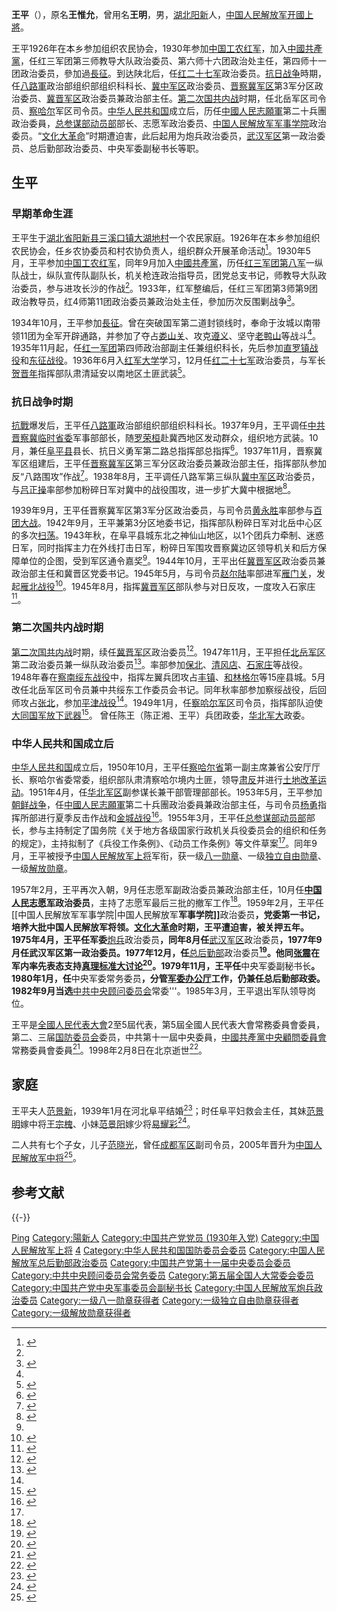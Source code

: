 {{他用|subject=中华人民共和国开国上将|other=名为王平的其他人物|王平}}
{{Otheruses|other=名为王明的其他人物|王明}}

{{Infobox Officeholder
|圖像    = Wang Ping 1955.jpg
|圖像大小= 200px
|圖像說明= 王平像
|屆次1     = 
|職務1     = 第四任[[中国人民解放军总后勤部|中国人民解放军总后勤部]]政治委员
|就任日期1 = 1977年12月
|卸任日期1 = 1985年3月
|前任1     = [[郭林祥|郭林祥]]
|繼任1     = [[洪学智|洪学智]]
|姓名    = 王平
|原名    = 王惟允
|字  = 
|號  = 
|籍貫    = 
|出生日期= [[光緒|光緒]]三十三年（1907年）9月6日
|出生地點= {{QIN}}[[湖北|湖北]][[阳新|阳新]][[王英镇|王英镇]]东源大湖地村
|逝世日期= {{death date and age|1998|2|8|1907|10|12}}
|逝世地點= {{PRC}}[[北京市|北京市]]
|安葬地點=
|居處    = 
|政黨    = {{CPC}}
|職業    = 军人
|父母    = 
|配偶    = [[范景新|范景新]]
|子女    = 儿子[[范晓光|范晓光]]
|親屬    = 
|宗教信仰    = [[社会主义|社会主义]]<br />[[共产主义|共产主义]]
|專業    = 
|母校    = [[抗日军政大学|抗日军政大学]]
|網站    = 
|簽名    = 
|腳註    =
|别名     = 王明
|效忠     = {{CPC}}
|服务     = {{flagicon image|中國工農紅軍軍旗.svg}} [[中国工农红军|中国工农红军]]<br />{{flagicon image|Flag of the Republic of China Army.svg}} [[国民革命军第十八集团军|国民革命军第十八集团军]]<br />{{PLA}}<br />[[中国人民志愿军|中国人民志愿军]]
|服役期间 = 1930年 - 1985年
|rank     = [[中国人民解放军上将|中国人民解放军上将]]（1955年）
|队       = 
|战争     = [[第一次国共内战|第一次国共内战]]<br /> [[抗日战争|抗日战争]]<br /> [[第二次国共内战|第二次国共内战]]<br />[[朝鲜战争|朝鲜战争]]
|获奖     = [[中华人民共和国|中华人民共和国]]一级[[八一勋章_(1955年)|八一勋章]](1955)<br />[[中华人民共和国|中华人民共和国]]一级[[独立自由勋章|独立自由勋章]](1955)<br />[[中华人民共和国|中华人民共和国]]一级[[解放勋章|解放勋章]](1955)<br />[[朝鲜民主主义人民共和国|朝鲜民主主义人民共和国]]一级[[国旗勋章|国旗勋章]](1958)<br />[[中国人民解放军|中国人民解放军]]一级[[红星功勋荣誉章|红星功勋荣誉章]](1988)
|著作     = 《王平回忆录》
}}
'''王平'''（{{bd|1907年|10月12日|1998年|2月8日|王平}}），原名'''王惟允'''，曾用名'''王明'''，男，[[湖北|湖北]][[阳新|阳新]]人，[[中国人民解放军|中国人民解放军]][[开國上將|开國上將]]。

王平1926年在本乡参加组织农民协会，1930年参加[[中国工农红军|中国工农红军]]，加入[[中國共產黨|中國共產黨]]，任红三军团第三师教导大队政治委员、第六师十六团政治处主任，第四师十一团政治委员，參加過[[長征|長征]]。到达陕北后，任[[红二十七军|红二十七军]]政治委员。[[抗日战争|抗日战争]]時期，任[[八路軍|八路軍]]政治部组织部组织科科长、[[冀中军区|冀中军区]]政治委员、[[晋察冀军区|晋察冀军区]]第3军分区政治委员、[[冀晋军区|冀晋军区]]政治委员兼政治部主任。[[第二次国共内战|第二次国共内战]]时期，任北岳军区司令员、[[察哈尔|察哈尔]]军区司令员。[[中华人民共和国|中华人民共和国]]成立后，历任[[中國人民志願軍|中國人民志願軍]]第二十兵團政治委員，[[总参谋部动员部|总参谋部动员部]]部长、志愿军政治委员、[[中国人民解放军军事学院|中国人民解放军军事学院]]政治委员。“[[文化大革命|文化大革命]]”时期遭迫害，此后起用为炮兵政治委员，[[武汉军区|武汉军区]]第一政治委员、总后勤部政治委员、中央军委副秘书长等职。

== 生平 ==
=== 早期革命生涯 ===
王平生于[[湖北省|湖北省]][[阳新县|阳新县]][[三溪口镇|三溪口镇]][[大湖地村|大湖地村]]一个农民家庭。1926年在本乡参加组织农民协会，任乡农协委员和村农协负责人，组织群众开展革命活动<ref>{{cite web|language=zh-hans|url=http://fj.people.com.cn/n/2015/0210/c337010-23860489.html|title=王平：毛主席曾帮其改名 担任大军区政委时间最长|date=2015-02-10|accessdate=2015-06-19|publisher=人民网|archive-url=https://web.archive.org/web/20150619202606/http://fj.people.com.cn/n/2015/0210/c337010-23860489.html|archive-date=2015-06-19|dead-url=yes}}</ref>。1930年5月，王平参加[[中国工农红军|中国工农红军]]，同年9月加入[[中國共產黨|中國共產黨]]，历任[[红三军团|红三军团]][[红八军|第八军]]一纵队战士，纵队宣传队副队长，机关枪连政治指导员，团党总支书记，师教导大队政治委员，参与进攻长沙的作战<ref name="sp"/>。1933年，红军整编后，任红三军团第3师第9团政治教导员，红4师第11团政治委员兼政治处主任，參加历次反围剿战争<ref name="官方">{{cite web|language=zh-hans|url=http://dangshi.people.com.cn/GB/165617/165618/166491/167907/9974968.html|title=王平|publisher=中国共产党新闻网|accessdate=2015-06-19|archive-date=2016-03-04|archive-url=https://web.archive.org/web/20160304083102/http://dangshi.people.com.cn/GB/165617/165618/166491/167907/9974968.html|dead-url=no}}</ref>。

1934年10月，王平参加[[長征|長征]]。曾在突破国军第二道封锁线时，奉命于汝城以南带领11团为全军开辟通路，并参加了夺占[[娄山关|娄山关]]、攻克[[遵义|遵义]]、坚守[[老鸭山|老鸭山]]等战斗<ref name="官方"/>。1935年11月起，任[[红一军团|红一军团]]第四师政治部副主任兼组织科长，先后参加[[直罗镇战役|直罗镇战役]]和[[东征战役|东征战役]]。1936年6月入[[红军大学|红军大学]]学习，12月任[[红二十七军|红二十七军]]政治委员，与军长[[贺晋年|贺晋年]]指挥部队肃清延安以南地区土匪武装<ref>{{cite book|author=《中国人民解放军军史》编写组|title=中国人民解放军军史：第一卷|year=2010|publisher=军事科学出版社|pages=472|isbn=978-7-80237-381-5}}</ref>。

=== 抗日战争时期 ===
[[抗戰|抗戰]]爆发后，王平任[[八路軍|八路軍]]政治部组织部组织科科长。1937年9月，王平调任[[中共晋察冀临时省委|中共晋察冀临时省委]]军事部部长，随[[罗荣桓|罗荣桓]]赴冀西地区发动群众，组织地方武装。10月，兼任[[阜平县|阜平县]]县长、抗日义勇军第二路总指挥部总指挥<ref>{{cite book |language = zh-hans |author=《罗荣桓传》编写组 |title=《罗荣桓传》 |year=2006 |publisher = 当代中国出版社 |location=北京 |ISBN = 9787800920516| pages = 90}}</ref>。1937年11月，晋察冀军区组建后，王平任[[晋察冀军区|晋察冀军区]]第三军分区政治委员兼政治部主任，指挥部队参加反“八路围攻”作战<ref>{{cite book | language = zh-hans | author = 军事科学院军事图书馆 | coauthors =  | title = 中国人民解放军全史（中国人民解放军组织沿革和各级领导成员名录） | url =  | date = 2000 | location = 北京 | publisher = 军事科学出版社 | id = 第十卷（下） | isbn = 7801373154 | pages = 449 }}</ref>。1938年8月，王平调任八路军第三纵队[[冀中军区|冀中军区]]政治委员，与[[吕正操|吕正操]]率部参加粉碎日军对冀中的战役围攻，进一步扩大冀中根据地<ref>{{cite book|author=《中国人民解放军军史》编写组|title=中国人民解放军军史：第二卷|year=2010|publisher=军事科学出版社|pages=80|isbn=978-7-80237-381-5}}</ref>。

1939年9月，王平任晋察冀军区第3军分区政治委员，与司令员[[黄永胜|黄永胜]]率部参与[[百团大战|百团大战]]{{Better source|reason=此處原本引用360doc為來源，為不可靠來源|date=2019年5月}}。1942年9月，王平兼第3分区地委书记，指挥部队粉碎日军对北岳中心区的多次[[扫荡|扫荡]]。1943年秋，在阜平县城东北之神仙山地区，以1个团兵力牵制、迷惑日军，同时指挥主力在外线打击日军，粉碎日军围攻晋察冀边区领导机关和后方保障单位的企图，受到军区通令嘉奖<ref name="官方"/>。1944年10月，王平出任[[冀晋军区|冀晋军区]]政治委员兼政治部主任和冀晋区党委书记。1945年5月，与司令员[[赵尔陆|赵尔陆]]率部进军[[雁门关|雁门关]]，发起[[雁北战役|雁北战役]]<ref>{{cite web|language=zh-hans|url=http://www.balujun.org/blsh/dxzl/618.html|title=雁北战役|publisher=八路军太行纪念馆|date=2010-05-10|accessdate=2015-06-19|archive-url=https://web.archive.org/web/20150619174313/http://www.balujun.org/blsh/dxzl/618.html|archive-date=2015-06-19|dead-url=yes}}</ref>。1945年8月，指挥[[冀晋军区|冀晋军区]]部队参与对日反攻，一度攻入石家庄<ref>{{cite web|url=http://www.gov.cn/gjjg/2009-02/02/content_1219238.htm|title=赵尔陆|date=2009-02-02|accessdate=2015-06-19|publisher=中央人民政府门户网站|archive-date=2015-09-24|archive-url=https://web.archive.org/web/20150924040939/http://www.gov.cn/gjjg/2009-02/02/content_1219238.htm|dead-url=no}}</ref>。

=== 第二次国共内战时期 ===
[[第二次国共内战|第二次国共内战]]时期，续任[[冀晋军区|冀晋军区]]政治委员<ref>{{cite book |language = zh-hans|author=张明金、刘立勤 |title=中国人民解放军历史上的200个军区|year=2010|publisher=解放军文艺出版社 |location=北京 |pages=471|isbn=978-7-5033-2252-5}}</ref>。1947年11月，王平担任[[北岳军区|北岳军区]]第二政治委员兼一纵队政治委员<ref>{{cite book|author=《中国人民解放军军史》编写组|title=中国人民解放军军史：第三卷|year=2010|publisher=军事科学出版社|pages=126|isbn=978-7-80237-381-5}}</ref>。率部参加[[保北战役|保北]]、[[清风店战役|清风店]]、[[石家庄战役|石家庄]]等战役。1948年春在[[察南绥东战役|察南绥东战役]]中，指挥左翼兵团攻占[[丰镇|丰镇]]、[[和林格尔|和林格尔]]等15座县城。5月改任北岳军区司令员兼中共绥东工作委员会书记。同年秋率部参加察绥战役，后回师攻占[[张北|张北]]，参加[[平津战役|平津战役]]<ref name="官方"/>。1949年1月，任[[察哈尔军区|察哈尔军区]]司令员，指挥部队迫使[[大同和平解放|大同国军放下武器]]<ref>{{cite book |author=北京军区《华北野战部队战史》编写组 |title=中国人民解放军华北野战部队战史|year=2011|publisher=解放军出版社|pages=436|isbn=978-7-5065-6162-4}}</ref>。
曾任陈王（陈正湘、王平）兵团政委，[[华北军大|华北军大]]政委。

=== 中华人民共和国成立后 ===
[[中华人民共和国|中华人民共和国]]成立后，1950年10月，王平任[[察哈尔省|察哈尔省]]第一副主席兼省公安厅厅长、察哈尔省委常委，组织部队肃清察哈尔境内土匪，领导[[肃反|肃反]]并进行[[土地改革运动|土地改革运动]]。1951年4月，任[[华北军区|华北军区]]副参谋长兼干部管理部部长。1953年5月，王平参加[[朝鲜战争|朝鲜战争]]，任[[中國人民志願軍|中國人民志願軍]]第二十兵團政治委員兼政治部主任，与司令员[[杨勇_(上将)|杨勇]]指挥所部进行夏季反击作战和[[金城战役|金城战役]]<ref>{{cite book | author = 中国军事科学院  | volume = 第三卷  | year = 2000  | title = 抗美援朝战争史  | publisher = 军事科学出版社  | location = 北京  | isbn = 7-80137-390-1 |language=zh-hans|pages=579}}</ref>。1955年3月，王平任[[总参谋部动员部|总参谋部动员部]]部长，参与主持制定了国务院《关于地方各级国家行政机关兵役委员会的组织和任务的规定》，主持拟制了《兵役工作条例》、《动员工作条例》等文件草案<ref name="sp"/>。同年9月，王平被授予[[中国人民解放军上将|中国人民解放军上将]]军衔，获一级[[八一勋章_(1955年)|八一勋章]]、一级[[独立自由勋章|独立自由勋章]]、一级[[解放勋章|解放勋章]]。

1957年2月，王平再次入朝，9月任志愿军副政治委员兼政治部主任，10月任'''[[中国人民志愿军|中国人民志愿军]]政治委员'''，主持了志愿军最后三批的撤军工作<ref name="欧阳青">{{cite book |author=欧阳青 |title=大授衔：1955共和国将帅授衔档案|year=2011|publisher=长城出版社 |location=北京|pages=394|isbn=9787548300588 |language = zh-hans}}</ref>。1959年2月，王平任[[中国人民解放军军事学院|中国人民解放军'''军事学院]]'''政治委员'''，党委第一书记，培养大批中国人民解放军将领。[[文化大革命|文化大革命]]时期，王平遭迫害，被关押五年。1975年4月，王平任军委'''[[中国人民解放军炮兵|炮兵]]政治委员'''，同年8月任'''[[武汉军区|武汉军区]]政治委员'''，1977年9月任武汉军区第一政治委员。1977年12月，任'''[[总后勤部|总后勤部]]政治委员'''<ref>{{cite book|author=《中国人民解放军军史》编写组|title=中国人民解放军军史：第六卷|year=2011|publisher=军事科学出版社|pages=297|isbn=978-7-80237-427-0}}</ref>。他同[[张震_(上将)|张震]]在军内率先表态支持[[真理标准大讨论|真理标准大讨论]]<ref name="sp">{{cite web|language=zh-hans|url=http://dangshi.people.com.cn/GB/170835/174098/174333/10575086.html|title=王平同志生平|publisher=人民日报|date=1998-02-20|accessdate=2015-06-19|archive-date=2016-03-04|archive-url=https://web.archive.org/web/20160304083458/http://dangshi.people.com.cn/GB/170835/174098/174333/10575086.html|dead-url=no}}</ref>。1979年11月，王平任'''中央军委副秘书长'''。1980年1月，任'''中央军委常务委员'''，分管[[军委办公厅|军委办公厅]]工作，仍兼任总后勤部政委。1982年9月当选'''[[中共中央顾问委员会|中共中央顾问委员会]]常委'''。1985年3月，王平退出军队领导岗位。

王平是[[全國人民代表大會|全國人民代表大會]]2至5屆代表，第5屆全國人民代表大會常務委員會委員，第二、三届[[中華人民共和國國防委員會|国防委员会]]委员，中共第十一屆中央委員，[[中國共產黨中央顧問委員會|中國共產黨中央顧問委員會]]常務委員會委員<ref>{{cite book|language=zh-hans|author=宋时轮主编|title=中国大百科全书|volume=军事II|pages=1048|year=1989|location=北京|publisher=中国大百科全书出版社|isbn=7-5000-0247-5}}</ref>。1998年2月8日在北京逝世<ref name="ming">{{cite book| language = zh-hans|author= 星火燎原编辑部 |title=中国人民解放军将帅名录|volume=第一卷|year=2007|publisher=解放军出版社 |location=北京|isbn=7-5065-5031-8| pages = 43}}</ref>。

== 家庭 ==
王平夫人[[范景新|范景新]]，1939年1月在河北阜平结婚<ref>{{cite web|author=蒲德生 |title=开国上将与夫人 |url=http://club.china.com/data/thread/1011/2710/98/11/9_1.html |publisher=中华网 |location=北京 |date=2010-03-24 |accessdate=2015-06-19 |deadurl=yes |archiveurl=https://web.archive.org/web/20150222125258/http://club.china.com/data/thread/1011/2710/98/11/9_1.html |archivedate=2015-02-22 }}</ref>；时任阜平妇救会主任，其妹[[范景明|范景明]]嫁中将[[王宗槐|王宗槐]]、小妹[[范景阳|范景阳]]嫁少将[[易耀彩|易耀彩]]<ref>{{cite web|language=zh-hans|url=http://aqdzb.aqnews.com.cn/aqwb/html/2012-03/25/content_223777.htm|title=三位开国将军与范家三姐妹的烽火情缘|date=2012-03-25|accessdate=2015-06-19|publisher=安庆晚报|archive-date=2015-06-20|archive-url=https://web.archive.org/web/20150620021843/http://aqdzb.aqnews.com.cn/aqwb/html/2012-03/25/content_223777.htm|dead-url=no}}</ref>。

二人共有七个子女，儿子[[范晓光|范晓光]]，曾任[[成都军区|成都军区]]副司令员，2005年晋升为[[中国人民解放军中将|中国人民解放军中将]]<ref>{{cite web|language=zh-hans|url=http://news.cz001.com.cn/2009-05/09/content_1197984.htm|title=常州到汶川 范晓光中将跨越40年的常州情缘|date=2009-05-09|accessdate=2015-06-19|publisher=常州日报|archive-url=https://web.archive.org/web/20150619205903/http://news.cz001.com.cn/2009-05/09/content_1197984.htm|archive-date=2015-06-19|dead-url=yes}}</ref>。

== 参考文献 ==
{{Reflist|30em}}

{{-}}
{{start box}}
{{s-mil|pla}}
{{s-before|[[郭林祥|郭林祥]]}}
{{s-title|[[中國人民解放軍|中國人民解放軍]][[中国人民解放军总后勤部|总后勤部政治委员]]|1977年12月 – 1985年3月}}  
{{s-after|[[洪学智|洪学智]]}}
{{end box}}

{{中共中央顾问委员会常务委员会}}
{{中国人民解放军总后勤部政治委员}}
{{中国人民解放军开国上将}}

{{Authority control}}
{{DEFAULTSORT:Wang王}}
[[Category:王姓|Ping]]
[[Category:陽新人|Category:陽新人]]
[[Category:中国共产党党员_(1930年入党)|Category:中国共产党党员 (1930年入党)]]
[[Category:中国人民解放军上将|Category:中国人民解放军上将]]
[[Category:中国人民志愿军政治委员|4]]
[[Category:中华人民共和国国防委员会委员|Category:中华人民共和国国防委员会委员]]
[[Category:中国人民解放军总后勤部政治委员|Category:中国人民解放军总后勤部政治委员]]
[[Category:中国共产党第十一届中央委员会委员|Category:中国共产党第十一届中央委员会委员]]
[[Category:中共中央顾问委员会常务委员|Category:中共中央顾问委员会常务委员]]
[[Category:第五届全国人大常委会委员|Category:第五届全国人大常委会委员]]
[[Category:中国共产党中央军事委员会副秘书长|Category:中国共产党中央军事委员会副秘书长]]
[[Category:中国人民解放军炮兵政治委员|Category:中国人民解放军炮兵政治委员]]
[[Category:一级八一勋章获得者|Category:一级八一勋章获得者]]
[[Category:一级独立自由勋章获得者|Category:一级独立自由勋章获得者]]
[[Category:一级解放勋章获得者|Category:一级解放勋章获得者]]